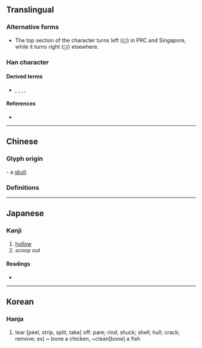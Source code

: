 {{also|叧}}
{{character info/new}}
==Translingual==

===Alternative forms===
* The top section of the character turns left (◱) in PRC and Singapore, while it turns right (◲) elsewhere.

===Han character===
{{Han char|rn=13|rad=冂|as=04|sn=6|four=|canj=BNB}}

====Derived terms====
* {{l|mul|咼}}, {{l|mul|骨}}, {{l|mul|肎}}, {{l|mul|𠛰}}, {{l|mul|𠕩}}

====References====
* {{Han ref|kx=0129.090|dkj=01525|dj=0290.050|hdz=10100.050|uh=518E|ud=20878}}

----

==Chinese==

===Glyph origin===
{{Han etym}}
{{liushu|p}} - a [[skull]].

===Definitions===
{{zh-see|剮|a}}

----

==Japanese==

===Kanji===
{{ja-kanji|grade=|rs=冂04}}

# [[hollow]]
# scoop out

====Readings====
* {{ja-readings|on=[[か]] (ka), [[け]] (ke)|kun=[[わける]] (wakeru)}}

----

==Korean==

===Hanja===
{{ko-hanja|hangeul=과|rv=gwa|mr=kwa}}

# tear [peel, strip, split, take] off: pare; rind; shuck; shell; hull; crack; remove; ex) ~ bone a chicken, ~clean[bone] a fish